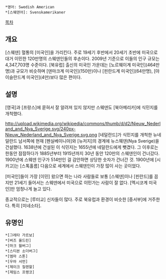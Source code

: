 *영어: Swedish American
 *[스웨덴어]: Svenskamerikaner

[[목차]]
== 개요 ==
[스웨덴] 혈통의 [미국인]을 가리킨다. 주로 19세기 후반에서 20세기 초반에 미국으로 대거 이민한 120만명의 스웨덴인들의 후손이다. 2009년 기준으로 이들의 인구 규모는 4,347,703명 수준이다. [북유럽] 출신의 미국인 가운데는 [노르웨이계 미국인](464만명)과 규모가 비슷하며 [덴마크계 미국인](150만)이나 [핀란드계 미국인](64만명), [아이슬란드계 미국인](4만)보다 많은 편이다.
== 설명 ==
[영국]과 [프랑스]에 묻혀서 잘 알려져 있지 않지만 스웨덴도 [북아메리카]에 식민지를 개척했다.

http://upload.wikimedia.org/wikipedia/commons/thumb/d/d2/Nieuw_Nederland_and_Nya_Sverige.svg/240px-Nieuw_Nederland_and_Nya_Sverige.svg.png
[네덜란드]가 식민지를 개척한 뉴네덜란드 남서쪽에 현재 [펜실베이니아]와 [뉴저지]의 경계에 뉴스웨덴(Nya Sverige)을 건설했다.  1638년에 건설된 이 식민지는 1655년에 네덜란드에게 뺏겼다. 그 이후로는 한동안 잠잠하다가 1885년부터 1915년까지 30년 동안 120만의 스웨덴인이 건너갔다. 1900년에 스웨덴 인구가 514만인 걸 감안하면 상당한 숫자가 건너간 것. 1900년에 [시카고]는 [스톡홀름] 다음으로 세계에서 스웨덴인이 가장 많이 사는 곳이었다.

[미국인]들이 가장 [이민] 왔으면 하는 나라 사람들로 보통 [스웨덴]이나 [핀란드]를 꼽지만 21세기 들어서는 스웨덴에서 미국으로 이민가는 사람이 잘 없다. [멕시코계 미국인]만 엄청나게 늘고 있다.

종교적으로는 [루터교] 신자들이 많다. 주로 북유럽과 환경이 비슷한 [중서부]에 거주한다. 특히 [미네소타].
== 유명인 ==
 *[그레타 가르보]
 *[버즈 올드린]
 *[마크 월버그]
 *[스티븐 소더버그]
 *[엠마 스톤]
 *[우마 서먼]
 *[제이크 질렌할]
 *[제임스 프랭코]
